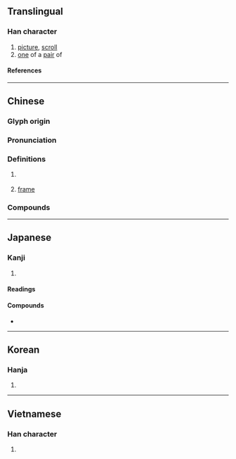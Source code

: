 {{also|帧}}
{{character info/new}}
==Translingual==

===Han character===
{{Han char|rn=50|rad=巾|as=09|sn=12|four=41286|canj=LBYBC|ids=⿰巾貞}}

# [[picture]], [[scroll]]
# [[one]] of a [[pair]] of

====References====
{{Han ref|kx=0334.060|dkj=08982|dj=0641.100|hdz=10747.050|uh=5E40}}

----

==Chinese==
{{zh-forms|s=帧}}

===Glyph origin===
{{Han etym}}

===Pronunciation===
{{zh-pron
|m=幀
|c=zing3
|mc=
|oc=y
|ma=
|cat=n
}}

===Definitions===
{{zh-hanzi}}

# {{rfdef|zh}} {{attention|zh|normal defs}}
# {{lb|zh|computing}} [[frame]]
#: {{zh-x|掉幀|to drop a frame}}

===Compounds===
{{zh-der|橫幀|裝幀}}

----

==Japanese==

===Kanji===
{{ja-kanji|grade=|rs=巾09}}

# {{rfdef|ja|sort=巾09}}

====Readings====
{{ja-readings
|goon=ちょう
|kanon=とう
|kanyoon=てい
|kun=かけもの
}}

====Compounds====
* {{ja-r|装幀|そうてい}}

----

==Korean==

===Hanja===
{{ko-hanja|hangeul=[[정]], [[탱]]|rv=jeong, taeng|mr=chŏng, t'aeng}}

# {{rfdef|ko|sort=巾09}}

----

==Vietnamese==

===Han character===
{{vi-readings|rs=巾09|reading=tranh}}

# {{rfdef|vi|sort=巾09}}